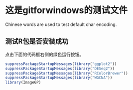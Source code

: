 # 这是gitforwindows的测试文件

Chinese words are used to test default char encoding.

## 测试R包是否安装成功

点击下面的代码框右侧的绿色运行按钮。

```r
suppressPackageStartupMessages(library("ggplot2"))
suppressPackageStartupMessages(library("DESeq2"))
suppressPackageStartupMessages(library("RColorBrewer"))
suppressPackageStartupMessages(library("WGCNA"))
library(ImageGP)
```




